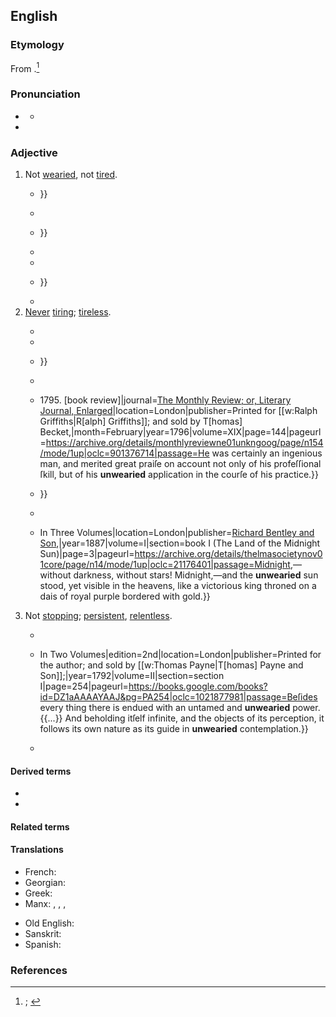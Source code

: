 ==English==
{{was wotd|2019|November|15}}

===Etymology===
From {{af|en|un-|wearied}}.<ref>{{R:OED Online|pos=adj|id=219494|date=1926|nodot=yes}}; {{R:Lexico|pos=adj}}</ref>

===Pronunciation===
* {{a|RP|GA}} {{IPA|en|/ʌnˈwɪəɹid/}}
** {{audio|en|LL-Q1860 (eng)-Vealhurl-unwearied.wav |Audio (UK)}}
* {{hyphenation|en|un|weari|ed}}

===Adjective===
{{en-adj}} {{term-label|en|dated}}

# Not [[weary#Verb|wearied]], not [[tired#Adjective|tired]].
#: {{synonyms|en|energetic|untired}}
#: {{antonyms|en|Thesaurus:tired (exhausted)}}
#* {{RQ:Milton Paradise Lost|book=VII|url=https://books.google.com/books?id=F08CAAAAQAAJ&pg=PP228|lines=551–554|passage=Yet not till the Creator from his work / Deſiſting, though '''unwearied''', up returned / Up to the Heav'n of Heav'ns his high abode, / Thence to behold this new created World {{...}}}}
#* {{quote-book|en|author=[John Lind]|authorlink=John Lind (barrister)|chapter=Section III. Conduct of Lord Pigot in His Disputes with the [[w:Muhammad Ali Khan Wallajah|Nabob]] and with the Members of the Council.|title=Defence of Lord Pigot|location=London|publisher=[s.n.]|year=1777|page=191|pageurl=https://books.google.com/books?id=U-dAAQAAMAAJ&pg=PA191|oclc=316436408|passage=Diſappointed in this endeavour, undiſguſted by the petulance of oppoſition, '''unwearied''' by the ſtubbornneſs of faction, We have ſeen Him &#91;{{w|George Pigot, 1st Baron Pigot}}&#93; labour to ſecure, at leaſt, the political advantages held forth by the reſtoration of the Rajah &#91;{{w|Thuljaji}}, the Rajah of [[w:Thanjavur Maratha kingdom|Tanjore]]&#93;.}}
#* {{RQ:Austen Persuasion|volume=III|chapter=XI|pages=225–226|pageref=225|passage=The scenes in its neighbourhood, Charmouth, with its high grounds and extensive sweeps of country, and still more, its sweet, retired bay, backed by dark cliffs, where fragments of low rock among the sands make it the happiest spot for watching the flow of the tide, for sitting in '''unwearied''' contemplation;— {{...}}}}
#* {{quote-book|en|chapter=Avidūre Nidāna|translator=[[w:Thomas Rhys Davids|T[homas] W[illiam] Rhys Davids]]|editor=[[w:Viggo Fausböll|V[iggo] Fausböll]]|title=Buddhist Birth Stories; or, Jātaka Tales. The Oldest Collection of Folk-lore Extant: Being the Jātakatthavaṇṇanā,{{nb...|for the First Time Edited in the Original Pāli by V. Fausböll, and Translated by T. W. Rhys Davids.}}|series=Trübner’s Oriental Series|location=London|publisher=[[w:Nicholas Trübner|Trübner & Co.]],{{nb...|Ludgate Hill.}}|year=1880|volume=I (Translation)|page=65|pageurl=https://archive.org/details/buddhistbirthsto01daviuoft/page/65/mode/1up|oclc=1113055635|passage=From the moment of the incarnation, thus brought about, of the future Buddha, four angels, with swords in their hands, stood guard over the Bodisat and his mother, to shield them from all harm. Pure in thought, having reached the highest aim and the highest honour, the mother was happy and '''unwearied'''; and she saw the child within her as plainly as one could see a thread passed through a transparent gem.}}
#* {{RQ:Grahame Wind in the Willows|chapter=Wayfarers All|page=187|passage=But the constant chorus of the orchards and hedges had shrunk to a casual evensong from a few yet '''unwearied''' performers; the robin was beginning to assert himself once more; and there was a feeling in the air of change and departure.}}
#* {{RQ:Yeats Wild Swans|poem=The Wild Swans at Coole|stanza=4|page=1|passage='''Unwearied''' still, lover by lover, / They paddle in the cold, / Companionable streams or climb the air; {{...}}}}
#* {{quote-book|en|author=C[live] S[taples] Lewis|authorlink=C. S. Lewis|chapter=The Northern Dragon|title=[[w:The Pilgrim's Regress|The Pilgrim’s Regress: An Allegorical Apology for Christianity, Reason and Romanticism]]|location=London|publisher=[[w:J. M. Dent|J[oseph] M[alaby] Dent and Sons]]|year=1933|oclc=5882929|location2=Grand Rapids, Mich.|publisher2={{w|William B. Eerdmans Publishing Company}}|year2=2014|section2=book 10 (The Regress)|page2=225|pageurl2=https://books.google.com/books?id=9eOXBAAAQBAJ&pg=PA225|isbn2=978-0-8028-7217-3|passage=He was standing '''unwearied''' in a lonely place among rocks with a dead reptile at his feet. He remembered that he had killed it. And the time before he had killed it seemed very long ago.}}
# [[never|Never]] [[tire#Verb|tiring]]; [[tireless]].
#: {{synonyms|en|indefatigable|inexhaustible|unflagging|untiring|unwearying}}
#* {{RQ:Bacon Learning|book=1|folio=20|verso=yes|folioend=21|folioref=21|passage=Notwithſtanding certaine it is, that if thoſe Schoole men to their great thirſt of truth, and '''vnwearied''' trauaile of wit, had ioyned varietie and vniuerſalitie of reading and contemplation, they had prooued excellent Lights, to the great aduancement of all learning and knowledge: but as they are, they are great vndertakers indeed, and fierce with darke keeping.}}
#* {{RQ:Bunyan Pilgrim's Progress|edition=5th|page=84|passage=Welcome, welcome, my good ''Evangeliſt'', the ſight of thy countenance brings to my remembrance, thy ancient kindneſs, and '''unwearied''' labouring for my eternal good.}}
#* {{RQ:Wood Athenae Oxonienses|volume=I|entry=DONALD O-FIHELY|column=5|passage=DONALD O-FIHELY, a Perſon much valued among his Country-men, for his '''unwearied''' induſtry in matters relating to Hiſtory and Antiquity; was Born of an Antient Family in the County of ''Cork'' in ''Ireland'': {{...}}}}
#* {{RQ:Spectator|volume=V|issue=465|date=23 August 1712|page=294|passage=Th’ '''unwearied''' sun from day to day, / Does his Creator’s power display, / And publishes to every land / The work of an Almighty Hand.}}
#* {{quote-journal|en|title=Art. III. ''The Works of Charles Vial de Sainbel'', Professor of Veterinary Medicine. To which is Prefixed a Short Account of His Life; including also the Origin of the Veterinary College of London. {{...|4to. pp. 450. and Plates. 2l. 2s. Boards. Martin and Bain.}} 1795. [book review]|journal=[[w:Monthly Review (London)|The Monthly Review; or, Literary Journal, Enlarged]]|location=London|publisher=Printed for [[w:Ralph Griffiths|R[alph] Griffiths]]; and sold by T[homas] Becket,{{nb...|in Pall Mall}}|month=February|year=1796|volume=XIX|page=144|pageurl=https://archive.org/details/monthlyreviewne01unkngoog/page/n154/mode/1up|oclc=901376714|passage=He was certainly an ingenious man, and merited great praiſe on account not only of his profeſſional ſkill, but of his '''unwearied''' application in the courſe of his practice.}}
#* {{RQ:Keats Lamia|poem=Ode on a Grecian Urn|stanza=3|lines=23–24|page=114|passage=And, happy melodist, '''unwearied''', / For ever piping songs for ever new; {{...}}}}
#* {{RQ:Cooper Last of the Mohicans|volume=I|chapter=VIII|pages=103–104|pageref=104|passage=When the triumphant shout of Uncas was borne to his ears, the gratified father had raised his voice in a single responsive cry, after which his busy piece alone proved that he still guarded his pass with '''unwearied''' diligence.}}
#* {{quote-book|en|author={{w|Marie Corelli}} [pseudonym; Mary Mackay]|chapter=I|title=Thelma. A Society Novel. {{...}} In Three Volumes|location=London|publisher=[[w:Richard Bentley (publisher)|Richard Bentley and Son]],{{nb...|publishers in ordinary to Her Majesty the Queen.}}|year=1887|volume=I|section=book I (The Land of the Midnight Sun)|page=3|pageurl=https://archive.org/details/thelmasocietynov01core/page/n14/mode/1up|oclc=21176401|passage=Midnight,—without darkness, without stars! Midnight,—and the '''unwearied''' sun stood, yet visible in the heavens, like a victorious king throned on a dais of royal purple bordered with gold.}}
# Not [[stop#Verb|stopping]]; [[persistent]], [[relentless]].
#: {{synonyms|en|ceaseless|incessant|unremitting}}
#* {{quote-book|en|author=John Gauden|authorlink=John Gauden|title=The Love of Trvth and Peace. A Sermon Preached before the Honovrable [[w:House of Commons of the United Kingdom|Hovse of Commons]] Assembled in [[w:Parliament of the United Kingdom|Parliament]].{{nb...|Novemb. 29. 1640 [Julian calendar]. [...] Published by Order of the House.}}|location=London|publisher=Printed by T. C. for [[w:Andrew Crooke and William Cooke|Andrew Crooke]]{{nb...|in Pauls Church-yard at the Greene Dragon.}}|date={{J2G|29 November 1640}}|year_published=1641|page=22|pageurl=https://books.google.com/books?id=JHI9AQAAMAAJ&pg=PA22|oclc=1011800519|passage=''Love'' is the weight and motor of the ſoule, the ''Spring'' that ſets all the wheeles on worke. It is vehement, active, induſtrious, '''unwearied''', invincible affection; if rightly placed on worthy objects, it workes wonders.}}
#* {{quote-book|en|chapter=The History of the Restoration of Platonic Theology. By the Latter Platonists.|mainauthor={{w|Proclus}}|translator=&#91;[[w:Thomas Taylor (neoplatonist)|Thomas Taylor]]&#93;|title=The Philosophical and Mathematical Commentaries of Proclus, on the First Book of {{w|Euclid}}’s [[w:Euclid's Elements|Elements]]. {{...|To which are Added, a History of the Restoration of Platonic Theology, by the Latter Platonists: And a Translation from the Greek of Proclus’s Theological Elements.}} In Two Volumes|edition=2nd|location=London|publisher=Printed for the author; and sold by [[w:Thomas Payne|T[homas] Payne and Son]];{{nb...|B. White and Son; J. Robson; T[homas] Cadell; Leigh and Co. G. Nicol; R. Faulder; and T. and J. Egerton.}}|year=1792|volume=II|section=section I|page=254|pageurl=https://books.google.com/books?id=DZ1aAAAAYAAJ&pg=PA254|oclc=1021877981|passage=Beſides every thing there is endued with an untamed and '''unwearied''' power. {{...}} And beholding itſelf infinite, and the objects of its perception, it follows its own nature as its guide in '''unwearied''' contemplation.}}
#* {{RQ:Thoreau Walden|chapter=Sounds|page=130|passage=Commerce is unexpectedly confident and serene, alert, adventurous, and '''unwearied'''. It is very natural in its methods withal, far more so than many fantastic enterprises and sentimental experiments, and hence its singular success.}}

====Derived terms====
* {{l|en|unweariedly}}
* {{l|en|unweariedness}}

====Related terms====
{{col4|en
|wearied
|wearily
|weariness
|wearish
|wearishness
|wearisome
|wearisomeness
|weary
}}

====Translations====
{{trans-top|not wearied}}
* French: {{t+|fr|increvable}} {{qualifier|informal}}
* Georgian: {{t|ka|დაუღალავი}}
* Greek: {{t|el|ακοπίαστος}}
* Manx: {{t|gv|neuhooilit}}, {{t|gv|[[gyn]] [[tooileil]]}}, {{t|gv|[[gyn]] [[skeeys]]}}, {{t|gv|neuskee}}
{{trans-mid}}
* Old English: {{t|ang|ungeswenced}}
* Sanskrit: {{t+|sa|अक्लिष्ट}}
* Spanish: {{t+|es|incansable}}
{{trans-bottom}}

{{trans-see|never tiring|tireless}}
{{trans-see|not stopping|persistent|relentless}}

===References===
<references />